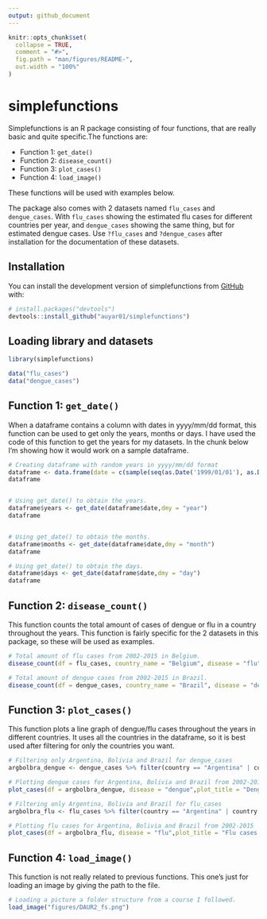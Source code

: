 ```yaml
---
output: github_document
---
```


<!-- README.md is generated from README.Rmd. Please edit that file -->

```r
knitr::opts_chunk$set(
  collapse = TRUE,
  comment = "#>",
  fig.path = "man/figures/README-",
  out.width = "100%"
)
```

# simplefunctions

<!-- badges: start -->
<!-- badges: end -->


Simplefunctions is an R package consisting of four functions, that are really basic and quite specific.The functions are:

* Function 1: `get_date()`
* Function 2: `disease_count()`
* Function 3: `plot_cases()`
* Function 4: `load_image()`

These functions will be used with examples below.

The package also comes with 2 datasets named `flu_cases` and `dengue_cases`. With `flu_cases` showing the estimated flu cases for different countries per year, and `dengue_cases` showing the same thing, but for estimated dengue cases. Use `?flu_cases` and `?dengue_cases` after installation for the documentation of these datasets.


## Installation

You can install the development version of simplefunctions from [GitHub](https://github.com/) with: 

``` r
# install.packages("devtools")
devtools::install_github("auyar01/simplefunctions")
```

## Loading library and datasets

```r
library(simplefunctions)

data("flu_cases")
data("dengue_cases")
```


## Function 1: `get_date()`
When a dataframe contains a column with dates in yyyy/mm/dd format, this function can be used to get only the years, months or days. I have used the code of this function to get the years for my datasets. In the chunk below I'm showing how it would work on a sample dataframe.
```r

# Creating dataframe with random years in yyyy/mm/dd format
dataframe <- data.frame(date = c(sample(seq(as.Date('1999/01/01'), as.Date('2023/01/01'), by="year"), 12)))
dataframe


# Using get_date() to obtain the years.
dataframe$years <- get_date(dataframe$date,dmy = "year")
dataframe


# Using get_date() to obtain the months.
dataframe$months <- get_date(dataframe$date,dmy = "month")
dataframe

# Using get_date() to obtain the days.
dataframe$days <- get_date(dataframe$date,dmy = "day")
dataframe
```



## Function 2: `disease_count()`
This function counts the total amount of cases of dengue or flu in a country throughout the years. This function is fairly specific for the 2 datasets in this package, so these will be used as examples.

```r
# Total amount of flu cases from 2002-2015 in Belgium. 
disease_count(df = flu_cases, country_name = "Belgium", disease = "flu")

# Total amount of dengue cases from 2002-2015 in Brazil.
disease_count(df = dengue_cases, country_name = "Brazil", disease = "dengue")

```
## Function 3: `plot_cases()`

This function plots a line graph of dengue/flu cases throughout the years in different countries. It uses all the countries in the dataframe, so it is best used after filtering for only the countries you want. 
```r

# Filtering only Argentina, Bolivia and Brazil for dengue_cases
argbolbra_dengue <- dengue_cases %>% filter(country == "Argentina" | country == "Bolivia" | country == "Brazil")

# Plotting dengue cases for Argentina, Bolivia and Brazil from 2002-2015
plot_cases(df = argbolbra_dengue, disease = "dengue",plot_title = "Dengue cases Argentina, Bolivia and Brazil from 2002-2015")

# Filtering only Argentina, Bolivia and Brazil for flu_cases
argbolbra_flu <- flu_cases %>% filter(country == "Argentina" | country == "Bolivia" | country == "Brazil")

# Plotting flu cases for Argentina, Bolivia and Brazil from 2002-2015
plot_cases(df = argbolbra_flu, disease = "flu",plot_title = "Flu cases Argentina, Bolivia and Brazil from 2002-2015")
```



## Function 4: `load_image()`
This function is not really related to previous functions. This one's just for loading an image by giving the path to the file.

```r
# Loading a picture a folder structure from a course I followed.
load_image("figures/DAUR2_fs.png")
```








